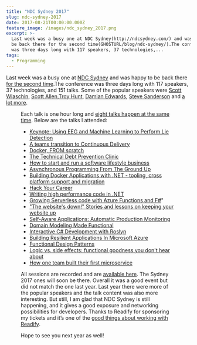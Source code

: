 ```yaml
---
title: "NDC Sydney 2017"
slug: ndc-sydney-2017
date: 2017-08-21T00:00:00.000Z
feature_image: /images/ndc_sydney_2017.png
excerpt: >-
  Last week was a busy one at NDC Sydney(http://ndcsydney.com/) and was happy to
  be back there for the second time(GHOSTURL/blog/ndc-sydney/).The conference
  was three days long with 117 speakers, 37 technologies,...
tags:
  - Programming
---
```

Last week was a busy one at [NDC Sydney](http://ndcsydney.com/) and was happy to be back there [for the second time](/blog/ndc-sydney/).The conference was three days long with 117 speakers, 37 technologies, and 151 talks. Some of the popular speakers were [Scott Wlaschin](https://fsharpforfunandprofit.com/), [Scott Allen](http://odetocode.com/about/scott-allen),[Troy Hunt](https://www.troyhunt.com/), [Damian Edwards](https://twitter.com/DamianEdwards), [Steve Sanderson](http://blog.stevensanderson.com/) and [a lot more](http://ndcsydney.com/speakers/).

<Figure src="/images/ndc_sydney_2017.png" caption="## Sessions" />

Each talk is one hour long and [eight talks happen at the same time](http://ndcsydney.com/agenda/). Below are the talks I attended:

-   [Keynote: Using EEG and Machine Learning to Perform Lie Detection](http://ndcsydney.com/talk/keynote-using-eeg-and-machine-learning-to-perform-lie-detection/)
-   [A teams transition to Continuous Delivery](http://ndcsydney.com/talk/a-teams-transition-to-continuous-delivery-1/)
-   [Docker, FROM scratch](http://ndcsydney.com/talk/docker-from-scratch/)
-   [The Technical Debt Prevention Clinic](http://ndcsydney.com/talk/technical-debt/)
-   [How to start and run a software lifestyle business](http://ndcsydney.com/talk/how-to-start-and-run-a-software-lifestyle-business/)
-   [Asynchronous Programming From The Ground Up](http://ndcsydney.com/talk/asynchronous-programming-from-the-ground-up/)
-   [Building Docker Applications with .NET - tooling, cross platform support and migration](http://ndcsydney.com/talk/building-docker-applications-with-net-tooling-cross-platform-support-and-migration/)
-   [Hack Your Career](http://ndcsydney.com/talk/hack_your_career/)
-   [Writing high performance code in .NET](http://ndcsydney.com/talk/writing-high-performance-code-in-net/)
-   [Growing Serverless code with Azure Functions and F#](http://ndcsydney.com/talk/growing-serverless-code-with-azure-functions-and-f/)"
-   ["The website's down!" Stories and lessons on keeping your website up](http://ndcsydney.com/talk/the-websites-down-stories-and-lessons-on-keeping-your-website-up/)
-   [Self-Aware Applications: Automatic Production Monitoring](http://ndcsydney.com/talk/self-aware-applications-automatic-production-monitoring/)
-   [Domain Modeling Made Functional](http://ndcsydney.com/talk/domain-modeling-made-functional/)
-   [Interactive C# Development with Roslyn](http://ndcsydney.com/talk/interactive-c-development-with-roslyn/)
-   [Building Resilient Applications In Microsoft Azure](http://ndcsydney.com/talk/building-resilient-applications-in-microsoft-azure/)
-   [Functional Design Patterns](http://ndcsydney.com/talk/functional-design-patterns/)
-   [Logic vs. side effects: functional goodness you don't hear about](http://ndcsydney.com/talk/logic-vs-side-effects-functional-goodness-you-dont-hear-about/)
-   [How one team built their first microservice](http://ndcsydney.com/talk/how-one-team-built-their-first-microservice/)

All sessions are recorded and are [available here](https://vimeo.com/ndcconferences). The Sydney 2017 ones will soon be there. Overall it was a good event but did not match the one last year. Last year there were more of the popular speakers and the talk content was also more interesting. But still, I am glad that NDC Sydney is still happening, and it gives a good exposure and networking possibilities for developers. Thanks to Readify for sponsoring my tickets and it’s one of the [good things about working with Readify](/blog/finding-a-job-abroad/).

Hope to see you next year as well!
